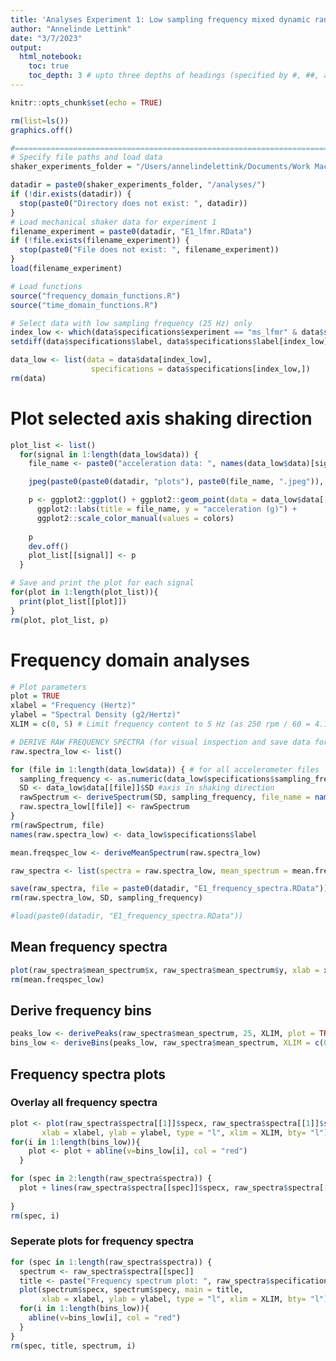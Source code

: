```yaml
---
title: 'Analyses Experiment 1: Low sampling frequency mixed dynamic range'
author: "Annelinde Lettink"
date: "3/7/2023"
output: 
  html_notebook:
    toc: true
    toc_depth: 3 # upto three depths of headings (specified by #, ##, and ###)---
---
```


```r

knitr::opts_chunk$set(echo = TRUE)

rm(list=ls())
graphics.off()

#==============================================================================
# Specify file paths and load data
shaker_experiments_folder = "/Users/annelindelettink/Documents/Work MacBook Pro Annelinde/Mechanical Shaker Machine"

datadir = paste0(shaker_experiments_folder, "/analyses/")
if (!dir.exists(datadir)) {
  stop(paste0("Directory does not exist: ", datadir))
}
# Load mechanical shaker data for experiment 1
filename_experiment = paste0(datadir, "E1_lfmr.RData") 
if (!file.exists(filename_experiment)) {
  stop(paste0("File does not exist: ", filename_experiment))
}
load(filename_experiment)

# Load functions
source("frequency_domain_functions.R")
source("time_domain_functions.R")

# Select data with low sampling frequency (25 Hz) only
index_low <- which(data$specifications$experiment == "ms_lfmr" & data$specifications$sampling_frequency == "25")
setdiff(data$specifications$label, data$specifications$label[index_low]) # Ax_215 excluded, was set to 100 Hz

data_low <- list(data = data$data[index_low], 
                  specifications = data$specifications[index_low,])
rm(data)
```

# Plot selected axis shaking direction 
```r
plot_list <- list()
  for(signal in 1:length(data_low$data)) {
    file_name <- paste0("acceleration data: ", names(data_low$data)[signal])

    jpeg(paste0(paste0(datadir, "plots"), paste0(file_name, ".jpeg")), width=600, height=500, res=120) 

    p <- ggplot2::ggplot() + ggplot2::geom_point(data = data_low$data[[signal]], ggplot2::aes(x = time, y = SD,) , alpha = 0.2, size = 0.25) + ggplot2::theme_bw() +
      ggplot2::labs(title = file_name, y = "acceleration (g)") +
      ggplot2::scale_color_manual(values = colors)
    
    p
    dev.off()
    plot_list[[signal]] <- p
  }
```

```r
# Save and print the plot for each signal
for(plot in 1:length(plot_list)){
  print(plot_list[[plot]])
}
rm(plot, plot_list, p)
```
# Frequency domain analyses
```r
# Plot parameters
plot = TRUE
xlabel = "Frequency (Hertz)"
ylabel = "Spectral Density (g2/Hertz)"
XLIM = c(0, 5) # Limit frequency content to 5 Hz (as 250 rpm / 60 = 4.1667 Hz is the expected max)
```

```r
# DERIVE RAW FREQUENCY SPECTRA (for visual inspection and save data for further analysis)
raw.spectra_low <- list() 

for (file in 1:length(data_low$data)) { # for all accelerometer files
  sampling_frequency <- as.numeric(data_low$specifications$sampling_frequency[file])  
  SD <- data_low$data[[file]]$SD #axis in shaking direction
  rawSpectrum <- deriveSpectrum(SD, sampling_frequency, file_name = names(data_low$data)[[file]])
  raw.spectra_low[[file]] <- rawSpectrum
}
rm(rawSpectrum, file)
names(raw.spectra_low) <- data_low$specifications$label  

mean.freqspec_low <- deriveMeanSpectrum(raw.spectra_low)
```

```r
raw_spectra <- list(spectra = raw.spectra_low, mean_spectrum = mean.freqspec_low, specifications = data_low$specifications) # Save derived raw spectra

save(raw_spectra, file = paste0(datadir, "E1_frequency_spectra.RData"))
rm(raw.spectra_low, SD, sampling_frequency)

#load(paste0(datadir, "E1_frequency_spectra.RData"))
```

## Mean frequency spectra

```r
plot(raw_spectra$mean_spectrum$x, raw_spectra$mean_spectrum$y, xlab = xlabel, ylab = ylabel, type = "l", xlim = XLIM, bty= "l", main = "Mean frequency spectrum low sampling frequency and mixed dynamic range")
rm(mean.freqspec_low)
```

## Derive frequency bins
```r
peaks_low <- derivePeaks(raw_spectra$mean_spectrum, 25, XLIM, plot = TRUE)
bins_low <- deriveBins(peaks_low, raw_spectra$mean_spectrum, XLIM = c(0, 5), plot = TRUE) 
```

## Frequency spectra plots

### Overlay all frequency spectra
```r
plot <- plot(raw_spectra$spectra[[1]]$specx, raw_spectra$spectra[[1]]$specy, main = "Overlay all frequency spectra", 
       xlab = xlabel, ylab = ylabel, type = "l", xlim = XLIM, bty= "l")
for(i in 1:length(bins_low)){
    plot <- plot + abline(v=bins_low[i], col = "red")
  }  

for (spec in 2:length(raw_spectra$spectra)) {
  plot + lines(raw_spectra$spectra[[spec]]$specx, raw_spectra$spectra[[spec]]$specy, type = "l")
  
}
rm(spec, i)
```

### Seperate plots for frequency spectra 

```r
for (spec in 1:length(raw_spectra$spectra)) {
  spectrum <- raw_spectra$spectra[[spec]]
  title <- paste("Frequency spectrum plot: ", raw_spectra$specifications$label[[spec]])
  plot(spectrum$specx, spectrum$specy, main = title, 
       xlab = xlabel, ylab = ylabel, type = "l", xlim = XLIM, bty= "l")
  for(i in 1:length(bins_low)){
    abline(v=bins_low[i], col = "red")
  }  
}
rm(spec, title, spectrum, i)
```